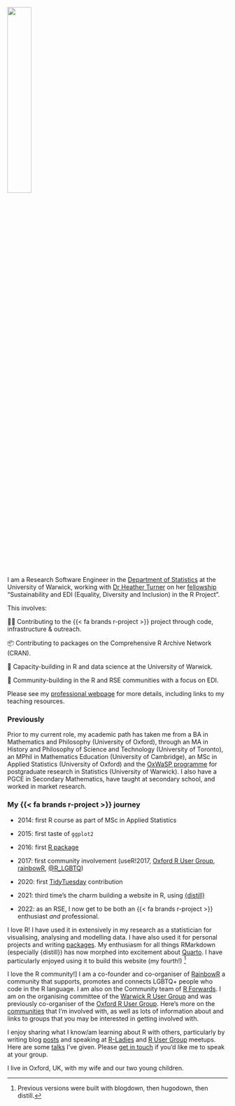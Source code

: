 ![](images/ellakaye-profile.jpeg){.profile-pic fig-alt="Headshot of Ella Kaye, a woman of around 40 with short brown hair looking at the camera and smiling" fig-align="center" width="33%"}

I am a Research Software Engineer in the [Department of Statistics](https://warwick.ac.uk/fac/sci/statistics/){target="_blank"} at the University of Warwick, working with [Dr Heather Turner](https://warwick.ac.uk/fac/sci/statistics/staff/academic-research/turner/){target="_blank"} on her [fellowship](https://society-rse.org/community/rse-fellows/){target="_blank"} "Sustainability and EDI (Equality, Diversity and Inclusion) in the R Project".

This involves:

👩‍💻 Contributing to the {{< fa brands r-project >}} project through code, infrastructure & outreach.

📦 Contributing to packages on the Comprehensive R Archive Network (CRAN).

🚀 Capacity-building in R and data science at the University of Warwick.

💪 Community-building in the R and RSE communities with a focus on EDI.

Please see my [professional webpage](https://warwick.ac.uk/EllaKaye){target="_blank"} for more details, including links to my teaching resources.

### Previously

Prior to my current role, my academic path has taken me from a BA in Mathematics and Philosophy (University of Oxford), through an MA in History and Philosophy of Science and Technology (University of Toronto), an MPhil in Mathematics Education (University of Cambridge), an MSc in Applied Statistics (University of Oxford) and the [OxWaSP programme](http://www.oxwasp-cdt.ac.uk){target="_blank"} for postgraduate research in Statistics (University of Warwick). I also have a PGCE in Secondary Mathematics, have taught at secondary school, and worked in market research.

<!-- You can check out my [CV](CV.pdf) for more details. -->

### My {{< fa brands r-project >}} journey

-   2014: first R course as part of MSc in Applied Statistics

-   2015: first taste of `ggplot2`

-   2016: first [R package](packages/BradleyTerryScalable/index.qmd){target="_blank"}

-   2017: first community involvement (useR!2017, [Oxford R User Group](https://r-oxford.github.io){target="_blank"}, [rainbowR](https://rainbowr.netlify.app){target="_blank"}, [\@R_LGBTQ](https://twitter.com/R_LGBTQ){target="_blank"})

-   2020: first [TidyTuesday](https://github.com/rfordatascience/tidytuesday) contribution

-   2021: third time's the charm building a website in R, using [{distill}](https://rstudio.github.io/distill/){target="_blank"}

-   2022: as an RSE, I now get to be both an {{< fa brands r-project >}} enthusiast *and* professional.

I love R! I have used it in extensively in my research as a statistician for visualising, analysing and modelling data. I have also used it for personal projects and writing [packages](packages.qmd). My enthusiasm for all things RMarkdown (especially {distill}) has now morphed into excitement about [Quarto](https://quarto.org){target="_blank"}. I have particularly enjoyed using it to build this website (my fourth!) [^about-1]

[^about-1]: Previous versions were built with blogdown, then hugodown, then distill.

I love the R community!] I am a co-founder and co-organiser of [RainbowR](https://rainbowr.netlify.app) a community that supports, promotes and connects LGBTQ+ people who code in the R language. I am also on the Community team of [R Forwards](https://forwards.github.io){target="_blank"}. I am on the organising committee of the [Warwick R User Group](https://www.meetup.com/Warwick-useRs/) and was previously co-organiser of the [Oxford R User Group](https://www.meetup.com/Oxford-R-User-Group/). Here's more on the [communities](community.qmd) that I'm involved with, as well as lots of information about and links to groups that you may be interested in getting involved with.

I enjoy sharing what I know/am learning about R with others, particularly by writing blog [posts](posts.qmd) and speaking at [R-Ladies](https://rladies.org) and [R User Group](https://www.meetup.com/pro/r-user-groups/) meetups. Here are some [talks](talks.qmd) I've given. Please [get in touch](contact.qmd) if you'd like me to speak at your group.

I live in Oxford, UK, with my wife and our two young children.
